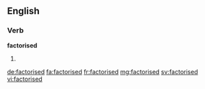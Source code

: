 ==English==

===Verb===
'''factorised'''

# {{past of|factorise}}

[[de:factorised]]
[[fa:factorised]]
[[fr:factorised]]
[[mg:factorised]]
[[sv:factorised]]
[[vi:factorised]]